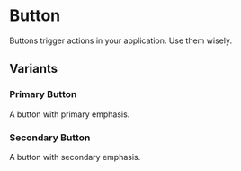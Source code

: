 
<Meta title="Atoms/Button" of={buttonStories} />

# Button

Buttons trigger actions in your application. Use them wisely.

## Variants

### Primary Button

A button with primary emphasis.

<Canvas of={buttonStories.Primary} />

### Secondary Button

A button with secondary emphasis.

<Canvas of={buttonStories.Secondary} />

